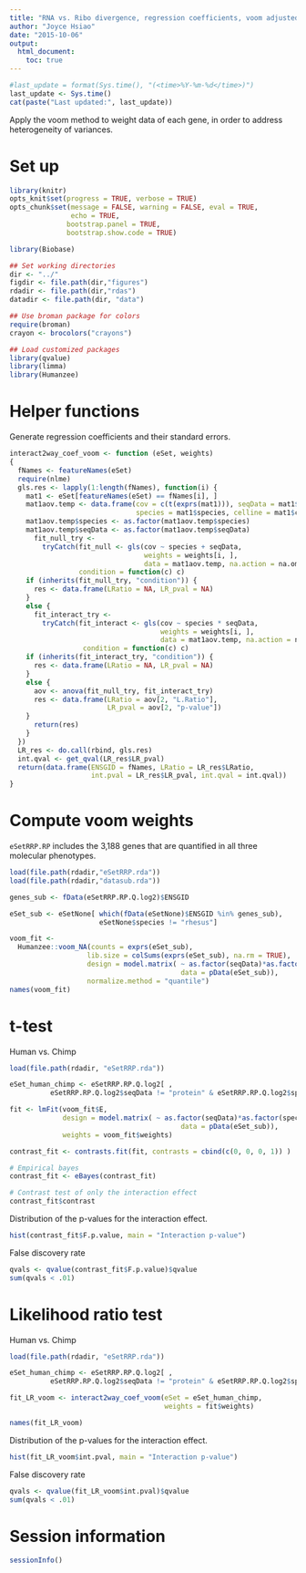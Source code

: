 ```yaml
---
title: "RNA vs. Ribo divergence, regression coefficients, voom adjusted"
author: "Joyce Hsiao"
date: "2015-10-06"
output: 
  html_document:
    toc: true
---
```



```r
#last_update = format(Sys.time(), "(<time>%Y-%m-%d</time>)")
last_update <- Sys.time()
cat(paste("Last updated:", last_update))
```


Apply the voom method to weight data of each gene, in order to address heterogeneity of variances.


Set up
======

```r
library(knitr)
opts_knit$set(progress = TRUE, verbose = TRUE)
opts_chunk$set(message = FALSE, warning = FALSE, eval = TRUE, 
               echo = TRUE,
              bootstrap.panel = TRUE, 
              bootstrap.show.code = TRUE)
```


```r
library(Biobase)

## Set working directories 
dir <- "../"
figdir <- file.path(dir,"figures")
rdadir <- file.path(dir,"rdas")
datadir <- file.path(dir, "data")

## Use broman package for colors
require(broman)
crayon <- brocolors("crayons")

## Load customized packages
library(qvalue)
library(limma)
library(Humanzee)
```


Helper functions
================

Generate regression coefficients and their standard errors.

```r
interact2way_coef_voom <- function (eSet, weights) 
{
  fNames <- featureNames(eSet)
  require(nlme)
  gls.res <- lapply(1:length(fNames), function(i) {
    mat1 <- eSet[featureNames(eSet) == fNames[i], ]
    mat1aov.temp <- data.frame(cov = c(t(exprs(mat1))), seqData = mat1$seqData, 
                               species = mat1$species, celline = mat1$celline)
    mat1aov.temp$species <- as.factor(mat1aov.temp$species)
    mat1aov.temp$seqData <- as.factor(mat1aov.temp$seqData)
      fit_null_try <- 
        tryCatch(fit_null <- gls(cov ~ species + seqData, 
                                 weights = weights[i, ], 
                                 data = mat1aov.temp, na.action = na.omit), 
                 condition = function(c) c)
    if (inherits(fit_null_try, "condition")) {
      res <- data.frame(LRatio = NA, LR_pval = NA)
    }
    else {
      fit_interact_try <- 
        tryCatch(fit_interact <- gls(cov ~ species * seqData, 
                                     weights = weights[i, ], 
                                     data = mat1aov.temp, na.action = na.omit), 
                  condition = function(c) c)
    if (inherits(fit_interact_try, "condition")) {
      res <- data.frame(LRatio = NA, LR_pval = NA)
    }
    else {
      aov <- anova(fit_null_try, fit_interact_try)
      res <- data.frame(LRatio = aov[2, "L.Ratio"], 
                        LR_pval = aov[2, "p-value"])
    }
      return(res)
    }
  })
  LR_res <- do.call(rbind, gls.res)
  int.qval <- get_qval(LR_res$LR_pval)
  return(data.frame(ENSGID = fNames, LRatio = LR_res$LRatio, 
                    int.pval = LR_res$LR_pval, int.qval = int.qval))
}
```



Compute voom weights
==========================

`eSetRRP.RP` includes the 3,188 genes that are quantified in all three molecular phenotypes.

```r
load(file.path(rdadir,"eSetRRP.rda"))
load(file.path(rdadir,"datasub.rda"))

genes_sub <- fData(eSetRRP.RP.Q.log2)$ENSGID

eSet_sub <- eSetNone[ which(fData(eSetNone)$ENSGID %in% genes_sub), 
                      eSetNone$species != "rhesus"]

voom_fit <- 
  Humanzee::voom_NA(counts = exprs(eSet_sub),
                   lib.size = colSums(exprs(eSet_sub), na.rm = TRUE), 
                   design = model.matrix( ~ as.factor(seqData)*as.factor(species), 
                                          data = pData(eSet_sub)), 
                   normalize.method = "quantile")
names(voom_fit)
```



t-test
======================

Human vs. Chimp

```r
load(file.path(rdadir, "eSetRRP.rda"))

eSet_human_chimp <- eSetRRP.RP.Q.log2[ , 
          eSetRRP.RP.Q.log2$seqData != "protein" & eSetRRP.RP.Q.log2$species != "rhesus"]

fit <- lmFit(voom_fit$E, 
             design = model.matrix( ~ as.factor(seqData)*as.factor(species), 
                                          data = pData(eSet_sub)),
             weights = voom_fit$weights)

contrast_fit <- contrasts.fit(fit, contrasts = cbind(c(0, 0, 0, 1)) )

# Empirical bayes 
contrast_fit <- eBayes(contrast_fit)

# Contrast test of only the interaction effect
contrast_fit$contrast
```


Distribution of the p-values for the interaction effect.

```r
hist(contrast_fit$F.p.value, main = "Interaction p-value")
```


False discovery rate

```r
qvals <- qvalue(contrast_fit$F.p.value)$qvalue
sum(qvals < .01)
```





Likelihood ratio test
========================

Human vs. Chimp

```r
load(file.path(rdadir, "eSetRRP.rda"))

eSet_human_chimp <- eSetRRP.RP.Q.log2[ , 
          eSetRRP.RP.Q.log2$seqData != "protein" & eSetRRP.RP.Q.log2$species != "rhesus"]

fit_LR_voom <- interact2way_coef_voom(eSet = eSet_human_chimp, 
                                      weights = fit$weights) 

names(fit_LR_voom)
```



Distribution of the p-values for the interaction effect.

```r
hist(fit_LR_voom$int.pval, main = "Interaction p-value")
```


False discovery rate

```r
qvals <- qvalue(fit_LR_voom$int.pval)$qvalue
sum(qvals < .01)
```



Session information
========================


```r
sessionInfo()
```

